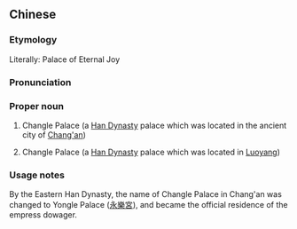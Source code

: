 {{also|长乐宫}}
==Chinese==
{{zh-forms|s=长乐宫}}

===Etymology===
Literally: Palace of Eternal Joy

===Pronunciation===
{{zh-pron
|m=Chánglègōng
|cat=pn
}}

===Proper noun===
{{zh-proper noun}}

# {{lb|zh|archaic}} Changle Palace (a [[w:Han Dynasty|Han Dynasty]] palace which was located in the ancient city of [[w:Chang'an|Chang'an]])
# {{lb|zh|archaic}} Changle Palace (a [[w:Han Dynasty|Han Dynasty]] palace which was located in [[w:Luoyang|Luoyang]])

===Usage notes===
By the Eastern Han Dynasty, the name of Changle Palace in Chang'an was changed to Yongle Palace ([[永樂宮]]), and became the official residence of the empress dowager.